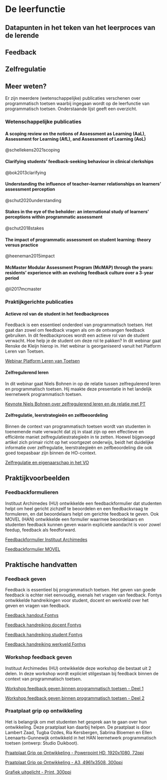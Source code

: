 # De leerfunctie 

## Datapunten in het teken van het leerproces van de lerende 

## Feedback 

## Zelfregulatie 

## Meer weten? 
Er zijn meerdere (wetenschappelijke) publicaties verschenen over programmatisch toetsen waarbij ingegaan wordt op de leerfunctie van programmatisch toetsen. Onderstaande lijst geeft een overzicht.  

### Wetenschappelijke publicaties 

#### A scoping review on the notions of Assessment as Learning (AaL), Assessment for Learning (AfL), and Assessment of Learning (AoL) 

@schellekens2021scoping

#### Clarifying students’ feedback-seeking behaviour in clinical clerkships 

@bok2013clarifying

#### Understanding the influence of teacher--learner relationships on learners’ assessment perception 

@schut2020understanding

#### Stakes in the eye of the beholder: an international study of learners’ perceptions within programmatic assessment 

@schut2018stakes

#### The impact of programmatic assessment on student learning: theory versus practice 

@heeneman2015impact

#### McMaster Modular Assessment Program (McMAP) through the years: residents' experience with an evolving feedback culture over a 3-year period 

@li2017mcmaster

### Praktijkgerichte publicaties 

#### Actieve rol van de student in het feedbackproces 

Feedback is een essentieel onderdeel van programmatisch toetsen. Het gaat dan zowel om feedback vragen als om de ontvangen feedback gebruiken. In dit feedbackproces wordt een actieve rol van de student verwacht. Hoe help je de student om deze rol te pakken? In dit webinar gaat Renske de Kleijn hierop in. Het webinar is georganiseerd vanuit het Platform Leren van Toetsen. 

[Webinar Platform Leren van Toetsen](https://www.youtube.com/watch?v=rN8w3rvvugY&t=741s)

#### Zelfregulerend leren 

In dit webinar gaat Niels Bohnen in op de relatie tussen zelfregulerend leren en programmatisch toetsen. Hij maakte deze presentatie in het landelijk leernetwerk programmatisch toetsen. 

[Keynote Niels Bohnen over zelfregulerend leren en de relatie met PT](https://hva.mediamission.nl/Mediasite/Play/eb403c7ad45c44b5adf896c4682eff461d)

#### Zelfregulatie, leerstrategieën en zelfbeoordeling 

Binnen de context van programmatisch toetsen wordt van studenten in toenemende mate verwacht dat zij in staat zijn op een effectieve en efficiënte maniet zelfregulatiestrategieën in te zetten. Hoewel bijgevoegd artikel zich primair richt op het voortgezet onderwijs, beidt het duidelijke informatie over zelfregulatie, leerstrategieën en zelfbeoordeling die ook goed toepasbaar zijn binnen de HO-context. 

[Zelfregulatie en eigenaarschap in het VO](./bronnen/106_Zelfregulatie_eigenaarschap_VO.pdf)

## Praktijkvoorbeelden 

### Feedbackformulieren 

Instituut Archimedes (HU) ontwikkelde een feedbackformulier dat studenten helpt om heel gericht zichzelf te beoordelen en een feedbackvraag te formuleren, en dat beoordelaars helpt om gerichte feedback te geven. Ook MOVEL (HAN) ontwikkelde een formulier waarmee beoordelaars en studenten feedback kunnen geven waarin expliciete aandacht is voor zowel feedup, feedback als feedforward. 

[Feedbackformulier Instituut Archimedes](./bronnen/90_Feedbackformulier_Archimedes.docx)

[Feedbackformulier MOVEL](./bronnen/96_Feedbackformulier_MOVEL.pdf)

## Praktische handvatten 

### Feedback geven 

Feedback is essentieel bij programmatisch toetsen. Het geven van goede feedback is echter niet eenvoudig, evenals het vragen van feedback. Fontys ontwikkelde handreikingen voor student, docent en werkveld over het geven en vragen van feedback.  

[Feedback handout Fontys](./bronnen/82_Feedback_handout_Fontys.pdf)

[Feedback handreiking docent Fontys](./bronnen/82_Feedback_handreiking_docent_Fontys.pdf)

[Feedback handreiking student Fontys](./bronnen/82_Feedback_handreiking_student_Fontys.pdf)

[Feedback handreiking werkveld Fontys](./bronnen/82_Feedback_handreiking_student_Fontys.pdf)

### Workshop feedback geven 

Instituut Archimedes (HU) ontwikkelde deze workshop die bestaat uit 2 delen. In deze workshop wordt expliciet stilgestaan bij feedback binnen de context van programmatisch toetsen. 

[Workshop feedback geven binnen programmatisch toetsen - Deel 1](./bronnen/87_HU_Workshop_Feedback_1.pptx)

[Workshop feedback geven binnen programmatisch toetsen - Deel 2](./bronnen/87_HU_Workshop_Feedback_2.pptx)

### Praatplaat grip op ontwikkeling 
  
Het is belangrijk om met studenten het gesprek aan te gaan over hun ontwikkeling. Deze praatplaat kan daarbij helpen. De praatplaat is door Lambert Zaad, Tugba Ozdes, Ria Kersbergen, Sabrina Bloemen en Ellen Leenaarts-Gunnewijk ontwikkeld in het HAN leernetwerk programmatisch toetsen (ontwerp: Studio Duikboot).  

[Praatplaat Grip op Ontwikkeling - Powerpoint HD, 1920x1080, 72ppi](./bronnen/92_Praatplaat_PowerpointHD.png)

[Praatplaat Grip op Ontwikkeling - A3, 4961x3508, 300ppi](./bronnen/92_Praatplaat_A3.png)

[Grafiek uitgelicht - Print, 300ppi](./bronnen/92_Praatplaat_Grafiek.png)